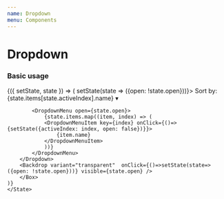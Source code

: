 ```yaml
---
name: Dropdown
menu: Components
---
```



# Dropdown

### Basic usage

<Playground>
    <State initial={{ activeIndex: 0, open: false, items: [{name: 'Popular'}, {name:'Ascending'}, {name:'Descending'}] }}>
    {({ setState, state }) => (
        <Box width={180} height={200}>
        <Dropdown>
            <DropdownLabel active={state.open} onClick={()=>setState(state => ({open: !state.open}))}>
                <span>
                Sort by:
                 {state.items[state.activeIndex].name} 
                </span>
                <span>▾</span>
            </DropdownLabel>

            <DropdownMenu open={state.open}>
                {state.items.map((item, index) => (
                <DropdownMenuItem key={index} onClick={()=>{setState({activeIndex: index, open: false})}}>
                    {item.name}
                </DropdownMenuItem>
                ))}
            </DropdownMenu>
        </Dropdown>
        <Backdrop variant="transparent"  onClick={()=>setState(state=> ({open: !state.open}))} visible={state.open} />
        </Box>
    )}
    </State>
</Playground>
